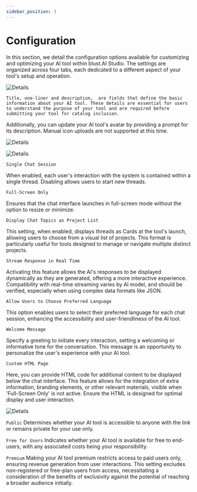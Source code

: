 ```yaml
---
sidebar_position: 3
---
```



# Configuration

In this section, we detail the configuration options available for customizing and optimizing your AI tool within blust.AI Studio. The settings are organized across four tabs, each dedicated to a different aspect of your tool's setup and operation. 


<Tabs>
  <TabItem value="Details" label="Details" default>


![Details](./../assets/configuration_tab1.jpg)

    Title, one-liner and description,  are fields that define the basic information about your AI tool. These details are essential for users to understand the purpose of your tool and are required before submitting your tool for catalog inclusion.

Additionally, you can update your AI tool's avatar by providing a prompt for its description. Manual icon uploads are not supported at this time.
  </TabItem>
  <TabItem value="Configuration" label="Configuration">

![Details](./../assets/configuration_tab2.jpg)

<SimpleModeConfigurationFields />

  </TabItem>
  <TabItem value="Appearance" label="Appearance">
    
![Details](./../assets/configuration_tab3.jpg)

`Single Chat Session` 

When enabled, each user's interaction with the system is contained within a single thread. Disabling allows users to start new threads.

`Full-Screen Only`

Ensures that the chat interface launches in full-screen mode without the option to resize or minimize.

`Display Chat Topics as Project List`

This setting, when enabled, displays threads as Cards at the tool's launch, allowing users to choose from a visual list of projects. This format is particularly useful for tools designed to manage or navigate multiple distinct projects.

`Stream Response in Real Time`

Activating this feature allows the AI's responses to be displayed dynamically as they are generated, offering a more interactive experience. Compatibility with real-time streaming varies by AI model, and should be verified, especially when using complex data formats like JSON.

`Allow Users to Choose Preferred Language`

This option enables users to select their preferred language for each chat session, enhancing the accessibility and user-friendliness of the AI tool.

`Welcome Message`

Specify a greeting to initiate every interaction, setting a welcoming or informative tone for the conversation. This message is an opportunity to personalize the user's experience with your AI tool. 

`Custom HTML Page`

Here, you can provide HTML code for additional content to be displayed below the chat interface. This feature allows for the integration of extra information, branding elements, or other relevant materials, visible when 'Full-Screen Only' is not active. Ensure the HTML is designed for optimal display and user interaction.


  </TabItem>
  <TabItem value="Access" label="Access">
    
![Details](./../assets/configuration_tab4.jpg)

`Public`
Determines whether your AI tool is accessible to anyone with the link or remains private for your use only.

`Free for Users`
Indicates whether your AI tool is available for free to end-users, with any associated costs being your responsibility.

`Premium` 
Making your AI tool premium restricts access to paid users only, ensuring revenue generation from user interactions. This setting excludes non-registered or free-plan users from access, necessitating a consideration of the benefits of exclusivity against the potential of reaching a broader audience initially.
  </TabItem>

</Tabs>



